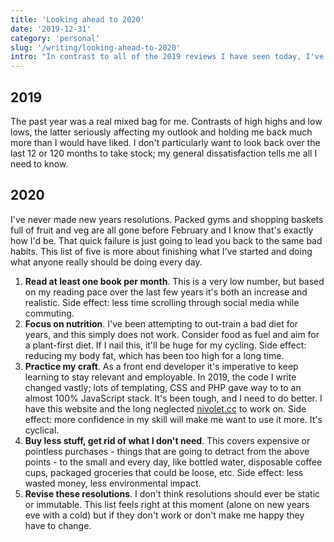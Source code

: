 ```yaml
---
title: 'Looking ahead to 2020'
date: '2019-12-31'
category: 'personal'
slug: '/writing/looking-ahead-to-2020'
intro: "In contrast to all of the 2019 reviews I have seen today, I've decided I'd prefer to look forwards."
---
```


## 2019

The past year was a real mixed bag for me. Contrasts of high highs and low lows, the latter seriously affecting my outlook and holding me back much more than I would have liked. I don't particularly want to look back over the last 12 or 120 months to take stock; my general dissatisfaction tells me all I need to know.

## 2020

I've never made new years resolutions. Packed gyms and shopping baskets full of fruit and veg are all gone before February and I know that's exactly how I'd be. That quick failure is just going to lead you back to the same bad habits. This list of five is more about finishing what I've started and doing what anyone really should be doing every day.

1. **Read at least one book per month**. This is a very low number, but based on my reading pace over the last few years it's both an increase and realistic. Side effect: less time scrolling through social media while commuting.
2. **Focus on nutrition**. I've been attempting to out-train a bad diet for years, and this simply does not work. Consider food as fuel and aim for a plant-first diet. If I nail this, it'll be huge for my cycling. Side effect: reducing my body fat, which has been too high for a long time.
3. **Practice my craft**. As a front end developer it's imperative to keep learning to stay relevant and employable. In 2019, the code I write changed vastly; lots of templating, CSS and PHP gave way to to an almost 100% JavaScript stack. It's been tough, and I need to do better. I have this website and the long neglected [nivolet.cc](https://nivolet.cc) to work on. Side effect: more confidence in my skill will make me want to use it more. It's cyclical.
4. **Buy less stuff, get rid of what I don't need**. This covers expensive or pointless purchases - things that are going to detract from the above points - to the small and every day, like bottled water, disposable coffee cups, packaged groceries that could be loose, etc. Side effect: less wasted money, less environmental impact.
5. **Revise these resolutions**. I don't think resolutions should ever be static or immutable. This list feels right at this moment (alone on new years eve with a cold) but if they don't work or don't make me happy they have to change.
